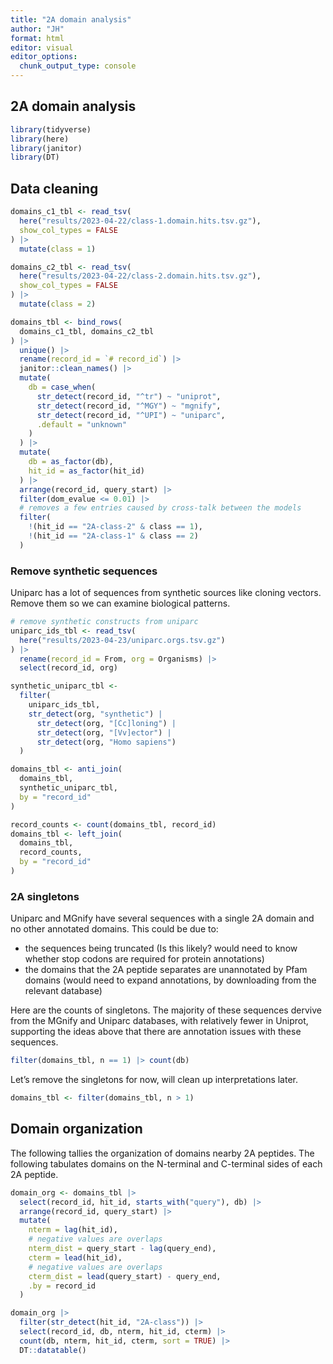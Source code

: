 ```yaml
---
title: "2A domain analysis"
author: "JH"
format: html
editor: visual
editor_options: 
  chunk_output_type: console
---
```


## 2A domain analysis

```r
library(tidyverse)
library(here)
library(janitor)
library(DT)
```

## Data cleaning

```r
domains_c1_tbl <- read_tsv(
  here("results/2023-04-22/class-1.domain.hits.tsv.gz"),
  show_col_types = FALSE
) |>
  mutate(class = 1)

domains_c2_tbl <- read_tsv(
  here("results/2023-04-22/class-2.domain.hits.tsv.gz"),
  show_col_types = FALSE
) |>
  mutate(class = 2)

domains_tbl <- bind_rows(
  domains_c1_tbl, domains_c2_tbl
) |>
  unique() |>
  rename(record_id = `# record_id`) |>
  janitor::clean_names() |>
  mutate(
    db = case_when(
      str_detect(record_id, "^tr") ~ "uniprot",
      str_detect(record_id, "^MGY") ~ "mgnify",
      str_detect(record_id, "^UPI") ~ "uniparc",
      .default = "unknown"
    )
  ) |>
  mutate(
    db = as_factor(db),
    hit_id = as_factor(hit_id)
  ) |>
  arrange(record_id, query_start) |>
  filter(dom_evalue <= 0.01) |>
  # removes a few entries caused by cross-talk between the models
  filter(
    !(hit_id == "2A-class-2" & class == 1),
    !(hit_id == "2A-class-1" & class == 2)
  )
```

### Remove synthetic sequences

Uniparc has a lot of sequences from synthetic sources like cloning vectors. Remove them so we can examine biological patterns.

```r
# remove synthetic constructs from uniparc
uniparc_ids_tbl <- read_tsv(
  here("results/2023-04-23/uniparc.orgs.tsv.gz")
) |>
  rename(record_id = From, org = Organisms) |>
  select(record_id, org)

synthetic_uniparc_tbl <-
  filter(
    uniparc_ids_tbl,
    str_detect(org, "synthetic") |
      str_detect(org, "[Cc]loning") |
      str_detect(org, "[Vv]ector") |
      str_detect(org, "Homo sapiens")
  )

domains_tbl <- anti_join(
  domains_tbl,
  synthetic_uniparc_tbl,
  by = "record_id"
)

record_counts <- count(domains_tbl, record_id)
domains_tbl <- left_join(
  domains_tbl,
  record_counts,
  by = "record_id"
)
```

### 2A singletons

Uniparc and MGnify have several sequences with a single 2A domain and no other annotated domains. This could be due to:

- the sequences being truncated (Is this likely? would need to know whether stop codons are required for protein annotations)
- the domains that the 2A peptide separates are unannotated by Pfam domains (would need to expand annotations, by downloading from the relevant database)

Here are the counts of singletons. The majority of these sequences dervive from the MGnify and Uniparc databases, with relatively fewer in Uniprot, supporting the ideas above that there are annotation issues with these sequences.

```r
filter(domains_tbl, n == 1) |> count(db)
```

Let's remove the singletons for now, will clean up interpretations later.

```r
domains_tbl <- filter(domains_tbl, n > 1)
```


## Domain organization

The following tallies the organization of domains nearby 2A peptides. The following tabulates domains on the N-terminal and C-terminal sides of each 2A peptide.

```r
domain_org <- domains_tbl |>
  select(record_id, hit_id, starts_with("query"), db) |>
  arrange(record_id, query_start) |>
  mutate(
    nterm = lag(hit_id),
    # negative values are overlaps
    nterm_dist = query_start - lag(query_end),
    cterm = lead(hit_id),
    # negative values are overlaps
    cterm_dist = lead(query_start) - query_end,
    .by = record_id
  )

domain_org |>
  filter(str_detect(hit_id, "2A-class")) |>
  select(record_id, db, nterm, hit_id, cterm) |>
  count(db, nterm, hit_id, cterm, sort = TRUE) |>
  DT::datatable()
```


